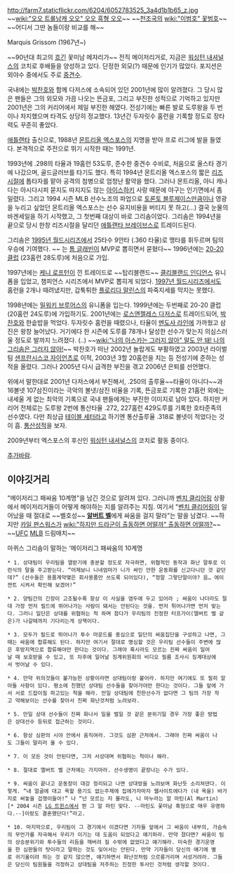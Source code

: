 http://farm7.staticflickr.com/6204/6052783525_3a4d1b1b65_z.jpg
~~[[wiki:"오오 트롤남캐 오오" 오오 흑형 오오]]~~
~~[[천조국]]의 [[wiki:"이범호" 꽃]]범호~~ ~~어디서 그딴 놈들이랑 비교를 해~~

Marquis Grissom (1967년~)

~~90년대 최고의 [[흐긴]] 꽃미남 메쟈리가~~ 전직 메이저리거로, 지금은 [[워싱턴 내셔널스]]의 코치로 후배들을 양성하고 있다. 단정한 외모(?) 때문에 인기가 많았다. 포지션은 외야수 중에서도 주로 [[중견수]].

국내에는 [[박찬호]]와 함께 다저스에 소속되어 있던 2001년에 많이 알려졌다. 그 당시 많은 팬들은 그의 외모와 가끔 나오는 뜬금포, 그리고 부진한 성적으로 기억하고 있지만 2001년은 그의 커리어에서 제일 부진한 해였다. 전성기에는 빠른 발로 도루왕을 두 번이나 차지했으며 타격도 상당히 정교했다. 13년간 두자릿수 홈런을 기록할 정도로 장타력도 꾸준히 좋았다.

[[애틀랜타]] 출신으로, 1988년 [[몬트리올 엑스포스]]의 지명을 받아 프로 리그에 발을 들였다. 본격적으로 주전으로 뛰기 시작한 때는 1991년.

1993년에 .298의 타율과 19홈런 53도루, 준수한 중견수 수비로, 처음으로 올스타 경기에 나갔으며, 골드글러브를 타기도 했다. 특히 1994년 몬트리올 엑스포스의 짧은 [[리즈시절]]에 톱타자를 맡아 공격의 첨병으로 엄청난 활약을 했다. 그러나 몬트리올, 아니 캐나다는 아시다시피 묻지도 따지지도 않는 [[아이스하키]] 사랑 때문에 야구는 인기면에서 좀 밀렸다. 그리고 1994 시즌 MLB 선수노조의 파업으로 [[토론토 블루제이스]]만큼이나 영광을 누리고 싶었던 몬트리올 엑스포스는 선수 유지비용을 버티지 못 하고(...) 결국 눈물의 바겐세일을 하기 시작했고, 그 첫번째 대상이 바로 그리솜이었다. 그리솜은 1994년을 끝으로 당시 한창 리즈시절을 달리던 [[애틀랜타 브레이브스]]로 트레이드된다.

그리솜은 [[1995년 월드시리즈]]에서 25타수 9안타 (.360 타율)로 맹타를 휘두르며 팀의 우승에 기여했다. ~~ 는 [[톰 글래빈]]이 MVP로 뽑히면서 묻혔다~~ 1996년에는 [[20-20 클럽]] (23홈런 28도루)에 처음으로 가입. 

1997년에는 [[케니 로프턴]]이 낀 트레이드로 ~~탑리블랜드~~ [[클리블랜드 인디언스]] 유니폼을 입었고, 챔피언스 시리즈에서 MVP로 뽑히게 되었다. [[1997년 월드시리즈]]에서도 홈런을 2개나 때려냈지만, 갑툭튀한 [[플로리다 말린스]]의 파죽지세를 막지는 못했다.

1998년에는 [[밀워키 브루어스]]의 유니폼을 입는다. 1999년에는 두번째로 20-20 클럽 (20홈런 24도루)에 가입하기도. 2001년에는 [[로스앤젤레스 다저스]]로 트레이드되어, [[박찬호]]와 한솥밥을 먹었다. 두자릿수 홈런을 때렸으나, 타율이 [[멘도사 라인]]에 가까웠고 삼진은 왕창 늘어났다. 거기에다 한 시즌에 도루를 78개나 달성한 선수가 맞는지 의심스러울 정도로 발까지 느려졌다. (..) ~~[[wiki:"나의 아스카는 그러지 않아" 말도 안 돼! 나의 그리솜은 그러지 않아!]]~~ 박찬호가 떠난 2002년 놀랍게도 부활하였고 2003년 라이벌팀 [[샌프란시스코 자이언츠]]로 이적, 2003년 3할 20홈런을 치는 등 전성기에 준하는 성적을 올렸다. 그러나 2005년 다시 급격한 부진을 겪고 2006년 은퇴를 선언했다.

위에서 말한대로 2001년 다저스에서 부진해서, .250의 출루율~~타율이 아니다~~과 16볼넷 107삼진이라는 극악의 볼넷/삼진 비율을 기록, 뜬금포로 기록한 21홈런 외에는 내세울 게 없는 최악의 기록으로 국내 팬들에게는 부진한 이미지로 남아 있다. 하지만 커리어 전체로는 도루왕 2번에 통산타율 .272, 227홈런 429도루를 기록한 호타준족의 선수였다. 다만 최상급 [[테이블 세터]]라고 하기엔 통산출루율 .318로 볼넷이 적었다는 것이 흠.
[http://www.baseball-reference.com/players/g/grissma02.shtml 통산성적]을 보자. 

2009년부터 엑스포스의 후신인 [[워싱턴 내셔널스]]의 코치로 활동 중이다.

[[추가바람]].

== 이야깃거리 ==
"메이저리그 패싸움 10계명"을 남긴 것으로 알려져 있다. 그러니까 [[벤치 클리어링]] 상황에서 메이저리거들이 어떻게 해야하는 지를 알려주는 지침. 여기서 "[[벤치 클리어링]]이 일어났을 때 절대로 ~~벨호성~~ '''[[알버트 벨]]'''에게 싸움을 걸지 말라"는 말을 남겼다. ~~하지만 [[카일 판스워스]]가 [[wiki:"하지만 드라군이 출동하면 어떨까" 출동하면 어떨까?]]~~ ~~[[UFC]] [[MLB]] 드림매치~~

마퀴스 그리솜이 말하는 ‘메이저리그 패싸움의 10계명 

 * 1. 상대팀이 우리팀을 열받기에 충분할 정도로 자극하면, 위협적인 동작과 화난 말투로 이런식의 말을 주고받는다. “어제보니 니네엄마가 니가 싸인 안한 운동화를 신고다니던 것 같던데?” (선수들은 용품계약맺은 회사용품만 쓰도록 되어있다), “정말 그렇단말이야? 음… 에이젼트 시켜서 확인해 보겠어!” 

 * 2. 양팀간의 긴장이 고조될수록 항상 이 사실을 염두에 두고 있어라 ; 싸움이 나더라도 절대 가장 먼저 필드에 뛰어나가는 사람이 돼서는 안된다는 것을. 먼저 튀어나가면 먼저 맞는다. 그러니 일단은 상대를 위협하는 척 하며 참다가 우리팀의 진정한 터프가이(앨버트 벨 같은)가 나갈때까지 기다리는게 상책이다. 

 * 3. 모두가 필드로 뛰어나가 투수 마운드를 중심으로 일단의 싸움집단을 구성하고 나면, 그때는 싸움에 합류해도 된다. 하지만 여기서 절대로 명심할 것은 우리팀 선수들이 주변에 많은 후방지역으로 합류해야만 한다는 것이다. 그래야 혹시라도 모르는 진짜 싸움이 일어날 때 보호받을 수 있고, 또 차후에 일어날 징계위원회의 비디오 필름 조사시 징계대상에서 벗어날 수 있다. 

 * 4. 만약 위의것들이 불가능한 상황이라면 상대팀이랑 붙어라. 하지만 여기에도 또 필히 알아둘 사항이 있다. 평소에 친했던 상대팀 선수들을 찾아가야만 한다는 것이다. 그들 앞에 가서 서로 드잡이질 하고있는 척을 해라. 만일 상대팀에 친한선수가 없다면 그 팀의 가장 작고 약해보이는 선수를 찾아서 진짜 화난것처럼 노려보라. 

 * 5. 만일 상대 선수들이 진짜 화나서 일을 벌일 것 같은 분위기일 경우 가장 좋은 방법은 상대선수 등뒤로 접근하는 것이다. 

 * 6. 항상 심판의 시야 안에서 움직여라. 그것도 심판 근처에서. 그래야 진짜 싸움이 나도 그들이 말리러 올 수 있다. 

 * 7. 이 모든 것이 안된다면, 그저 서성대며 위협하는 척이나 해라. 

 * 8. 절대로 앨버트 벨 근처에는 가지마라. 선수생명이 끝장나는 수가 있다. 

 * 9. 싸움이 끝나고 운동장이 대강 정리되고 나면 상대방을 노려보며 화난듯 소리쳐댄다. 이렇게. “내 얼굴에 대고 욕할 용기도 없는주제에 집에가자마자 웹사이트에다가 (내 욕을) 바가지로 써놓을 겁쟁이들아!” 나 “넌 모르는 지 몰라도, 니 마누라는 알 마틴(Al Martin)[* 2004 시즌 [[LG 트윈스]]에서 뛴 그 알 마틴 맞다. --마틴도 꽃미남 흑형으로 매우 유명하다.--]이랑도 결혼했단다!”라고. 

 * 10. 마지막으로, 우리팀이 그 경기에서 이겼다면 기자들 앞에서 그 싸움이 내부의, 가슴속의 무언가를 자극해서 우리가 이기는 데 도움이 되었다고 얘기하라. 만약 졌다면? 싸움이 팀의 상승분위기와 투수들의 리듬을 깨버려 질 수밖에 없었다고 얘기해라. 미숙한 경기운영을 한 심판들의 탓이라고 말하는 것도 잊어서는 안된다. 만약 기자들이 당신의 얘기에 별로 귀기울이려 하는 것 같지 않으면, 얘기하면서 화난것처럼 으르릉거리며 서성거려라. 그들은 당신이 팀원들을 걱정하고 상대팀을 저주하는 진정한 투사인 것처럼 생각할 것이다.
